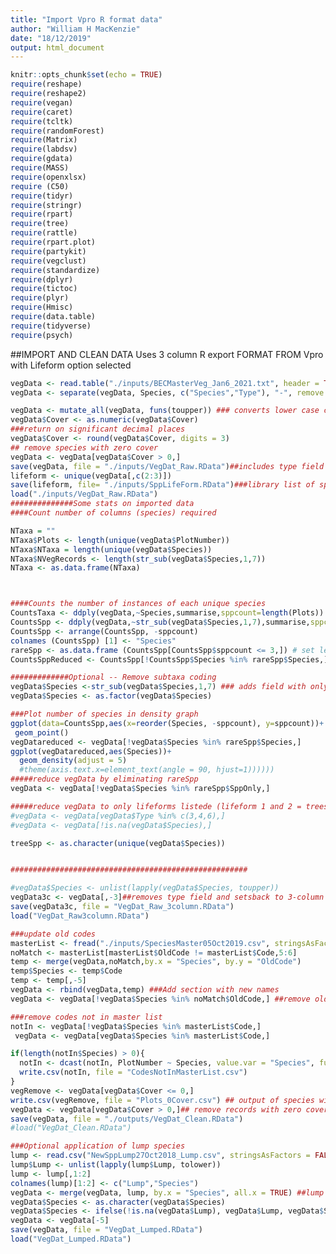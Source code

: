 ```yaml
---
title: "Import Vpro R format data"
author: "William H MacKenzie"
date: "18/12/2019"
output: html_document
---
```


```r
knitr::opts_chunk$set(echo = TRUE)
require(reshape)
require(reshape2)
require(vegan)
require(caret)
require(tcltk)
require(randomForest)
require(Matrix)
require(labdsv)
require(gdata)
require(MASS)
require(openxlsx)
require (C50)
require(tidyr)
require(stringr)
require(rpart)
require(tree)
require(rattle)
require(rpart.plot)
require(partykit)
require(vegclust)
require(standardize)
require(dplyr)
require(tictoc)
require(plyr)
require(Hmisc)
require(data.table)
require(tidyverse)
require(psych)

```

##IMPORT AND CLEAN DATA
 Uses 3 column R export FORMAT FROM Vpro with Lifeform option selected

```r

vegData <- read.table("./inputs/BECMasterVeg_Jan6_2021.txt", header = TRUE) 
vegData <- separate(vegData, Species, c("Species","Type"), "-", remove = TRUE)

vegData <- mutate_all(vegData, funs(toupper)) ### converts lower case characters to upper
vegData$Cover <- as.numeric(vegData$Cover)
###return on significant decimal places
vegData$Cover <- round(vegData$Cover, digits = 3)
## remove species with zero cover
vegData <- vegData[vegData$Cover > 0,]
save(vegData, file = "./inputs/VegDat_Raw.RData")##includes type field for lifeform
lifeform <- unique(vegData[,c(2:3)])
save(lifeform, file= "./inputs/SppLifeForm.RData")###library list of species lifeform codes
load("./inputs/VegDat_Raw.RData")
##############Some stats on imported data
####Count number of columns (species) required

NTaxa = ""
NTaxa$Plots <- length(unique(vegData$PlotNumber))
NTaxa$NTaxa = length(unique(vegData$Species))
NTaxa$NVegRecords <- length(str_sub(vegData$Species,1,7))
NTaxa <- as.data.frame(NTaxa)



####Counts the number of instances of each unique species
CountsTaxa <- ddply(vegData,~Species,summarise,sppcount=length(Plots))
CountsSpp <- ddply(vegData,~str_sub(vegData$Species,1,7),summarise,sppcount=length(unique(PlotNumber)))
CountsSpp <- arrange(CountsSpp, -sppcount)
colnames (CountsSpp) [1] <- "Species"
rareSpp <- as.data.frame (CountsSpp[CountsSpp$sppcount <= 3,]) # set level for rare species removal
CountsSppReduced <- CountsSpp[!CountsSpp$Species %in% rareSpp$Species,]

#############Optional -- Remove subtaxa coding
vegData$Species <-str_sub(vegData$Species,1,7) ### adds field with only species codes (no spp or varieties)
vegData$Species <- as.factor(vegData$Species)

###Plot number of species in density graph
ggplot(data=CountsSpp,aes(x=reorder(Species, -sppcount), y=sppcount))+
 geom_point()
vegDatareduced <- vegData[!vegData$Species %in% rareSpp$Species,]
ggplot(vegDatareduced,aes(Species))+
  geom_density(adjust = 5)
  #theme(axis.text.x=element_text(angle = 90, hjust=1))))))
#####reduce vegData by eliminating rareSpp
vegData <- vegData[!vegData$Species %in% rareSpp$SppOnly,]

#####reduce vegData to only lifeforms listede (lifeform 1 and 2 = trees; 6 = grasses) only
#vegData <- vegData[vegData$Type %in% c(3,4,6),]
#vegData <- vegData[!is.na(vegData$Species),]

treeSpp <- as.character(unique(vegData$Species))


#####################################################

#vegData$Species <- unlist(lapply(vegData$Species, toupper))
vegData3c <- vegData[,-3]##removes type field and setsback to 3-column format
save(vegData3c, file = "VegDat_Raw_3column.RData")
load("VegDat_Raw3column.RData")

###update old codes
masterList <- fread("./inputs/SpeciesMaster05Oct2019.csv", stringsAsFactors = FALSE)
noMatch <- masterList[masterList$OldCode != masterList$Code,5:6]
temp <- merge(vegData,noMatch,by.x = "Species", by.y = "OldCode")
temp$Species <- temp$Code
temp <- temp[,-5]
vegData <- rbind(vegData,temp) ###Add section with new names
vegData <- vegData[!vegData$Species %in% noMatch$OldCode,] ##remove old codes

###remove codes not in master list
notIn <- vegData[!vegData$Species %in% masterList$Code,]
 vegData <- vegData[vegData$Species %in% masterList$Code,]

if(length(notIn$Species) > 0){
  notIn <- dcast(notIn, PlotNumber ~ Species, value.var = "Species", fun.aggregate = length)
  write.csv(notIn, file = "CodesNotInMasterList.csv")
}
vegRemove <- vegData[vegData$Cover <= 0,] 
write.csv(vegRemove, file = "Plots_0Cover.csv") ## output of species with zero cover for review
vegData <- vegData[vegData$Cover > 0,]## remove records with zero cover
save(vegData, file = "./outputs/VegDat_Clean.RData")
#load("VegDat_Clean.RData")

###Optional application of lump species
lump <- read.csv("NewSppLump27Oct2018_Lump.csv", stringsAsFactors = FALSE)
lump$Lump <- unlist(lapply(lump$Lump, tolower))
lump <- lump[,1:2]
colnames(lump)[1:2] <- c("Lump","Species")
vegData <- merge(vegData, lump, by.x = "Species", all.x = TRUE) ##lump data
vegData$Species <- as.character(vegData$Species)
vegData$Species <- ifelse(!is.na(vegData$Lump), vegData$Lump, vegData$Species)
vegData <- vegData[-5]
save(vegData, file = "VegDat_Lumped.RData")
load("VegDat_Lumped.RData")

```

